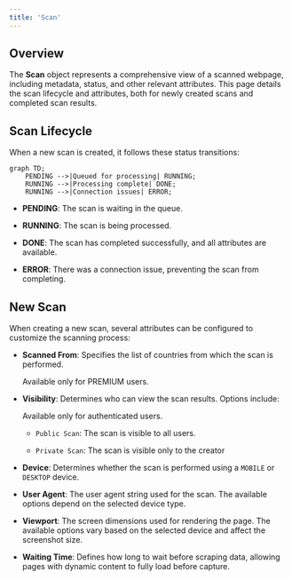 ```yaml
---
title: 'Scan'
---
```


## Overview

The **Scan** object represents a comprehensive view of a scanned webpage, including metadata, status, and other relevant attributes. This page details the scan lifecycle and attributes, both for newly created scans and completed scan results.

## Scan Lifecycle

When a new scan is created, it follows these status transitions:

```mermaid
graph TD;
    PENDING -->|Queued for processing| RUNNING;
    RUNNING -->|Processing complete| DONE;
    RUNNING -->|Connection issues| ERROR;
```

* **PENDING**: The scan is waiting in the queue.

* **RUNNING**: The scan is being processed.

* **DONE**: The scan has completed successfully, and all attributes are available.

* **ERROR**: There was a connection issue, preventing the scan from completing.

## New Scan

When creating a new scan, several attributes can be configured to customize the scanning process:

* **Scanned From**: Specifies the list of countries from which the scan is performed.

  <Warning>Available only for PREMIUM users.</Warning>

* **Visibility**: Determines who can view the scan results. Options include:

  <Info>Available only for authenticated users.</Info>

  * `Public Scan`: The scan is visible to all users.

  * `Private Scan`: The scan is visible only to the creator&#x20;

* **Device**: Determines whether the scan is performed using a `MOBILE` or `DESKTOP` device.

* **User Agent**: The user agent string used for the scan. The available options depend on the selected device type.

* **Viewport**: The screen dimensions used for rendering the page. The available options vary based on the selected device and affect the screenshot size.

* **Waiting Time**: Defines how long to wait before scraping data, allowing pages with dynamic content to fully load before capture.